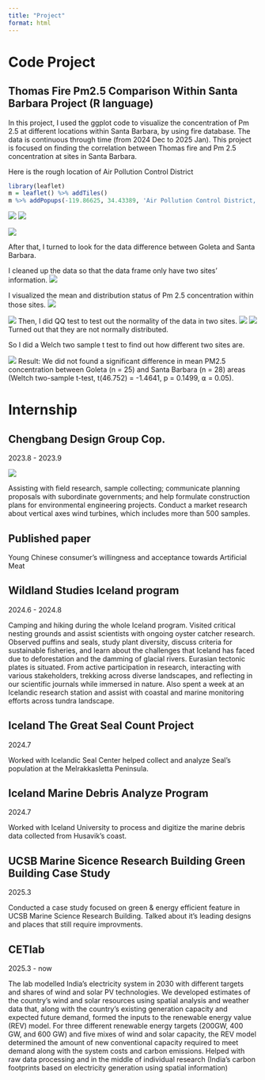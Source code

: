 ```yaml
---
title: "Project"
format: html
---
```



# Code Project

## Thomas Fire Pm2.5 Comparison Within Santa Barbara Project (R language)


In this project, I used the ggplot code to visualize the concentration of Pm 2.5 at different locations within Santa Barbara, by using fire database. The data is continuous through time (from 2024 Dec to 2025 Jan). This project is focused on finding the correlation between Thomas fire and Pm 2.5 concentration at sites in Santa Barbara. 

Here is the rough location of Air Pollution Control District

```r
library(leaflet)
m = leaflet() %>% addTiles()
m %>% addPopups(-119.86625, 34.43389, 'Air Pollution Control District, Goleta')
```



![](photos/code1.png)
![](photos/code2.png)


![](photos/code3.png)


After that, I turned to look for the data difference between Goleta and Santa Barbara.

I cleaned up the data so that the data frame only have two sites' information.
![](photos/code4.png)

I visualized the mean and distribution status of Pm 2.5 concentration within those sites.
![](photos/code5.png)

![](photos/code6.png)
Then, I did QQ test to test out the normality of the data in two sites.
![](photos/code7.png)
![](photos/code8.png)
Turned out that they are not normally distributed.

So I did a Welch two sample t test to find out how different two sites are.

![](photos/code9.png)
Result: We did not found a significant difference in mean PM2.5 concentration between Goleta (n
= 25) and Santa Barbara (n = 28) areas (Weltch two-sample t-test, t(46.752) = -1.4641, p =
0.1499, ⍺ = 0.05).



# Internship

## Chengbang Design Group Cop.

2023.8 - 2023.9

![](photos/cb.png)

Assisting with field research, sample collecting; communicate planning proposals with subordinate governments; and help formulate construction plans for environmental engineering projects. Conduct a market research about vertical axes wind turbines, which includes more than 500 samples.

## Published paper

Young Chinese consumer’s willingness and acceptance towards Artificial Meat

## Wildland Studies Iceland program

2024.6 - 2024.8

Camping and hiking during the whole Iceland program. Visited critical nesting grounds and assist scientists with ongoing oyster catcher research. Observed puffins and seals, study plant diversity, discuss criteria for sustainable fisheries, and learn about the challenges that Iceland has faced due to deforestation and the damming of glacial rivers. Eurasian tectonic plates is situated. From active participation in research, interacting with various stakeholders, trekking across diverse landscapes, and reflecting in our scientific journals while immersed in nature. Also spent a week at an Icelandic research station and assist with coastal and marine monitoring efforts across tundra landscape.

## Iceland The Great Seal Count Project

2024.7

Worked with Icelandic Seal Center helped collect and analyze Seal's population at the Melrakkasletta Peninsula.

## Iceland Marine Debris Analyze Program

2024.7

Worked with Iceland University to process and digitize the marine debris data collected from Husavik's coast.

## UCSB Marine Sicence Research Building Green Building Case Study

2025.3

Conducted a case study focused on green & energy efficient feature in UCSB Marine Science Research Building. Talked about it's leading designs and places that still require improvments.


## CETlab

2025.3 - now

The lab modelled India's electricity system in 2030 with different targets and shares of wind and solar PV technologies. We developed estimates of the country's wind and solar resources using spatial analysis and weather data that, along with the country's existing generation capacity and expected future demand, formed the inputs to the renewable energy value (REV) model. For three different renewable energy targets (200GW, 400 GW, and 600 GW) and five mixes of wind and solar capacity, the REV model determined the amount of new conventional capacity required to meet demand along with the system costs and carbon emissions. Helped with raw data processing and in the middle of individual research (India's carbon footprints based on electricity generation using spatial information)
